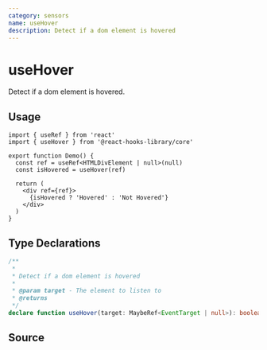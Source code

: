 ```yaml
---
category: sensors
name: useHover
description: Detect if a dom element is hovered
---
```



<Playground>
  <Demo />
</Playground>

# useHover

Detect if a dom element is hovered.

## Usage

```tsx
import { useRef } from 'react'
import { useHover } from '@react-hooks-library/core'

export function Demo() {
  const ref = useRef<HTMLDivElement | null>(null)
  const isHovered = useHover(ref)

  return (
    <div ref={ref}>
      {isHovered ? 'Hovered' : 'Not Hovered'}
    </div>
  )
}
```

## Type Declarations

```typescript
/**
 *
 * Detect if a dom element is hovered
 *
 * @param target - The element to listen to
 * @returns
 */
declare function useHover(target: MaybeRef<EventTarget | null>): boolean;
```

## Source

<Source name="useHover" pkg="core" />
